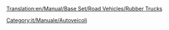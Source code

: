 [[Translation:en/Manual/Base Set/Road Vehicles/Rubber Trucks]]

{{it/Manuale/Set base/Autoveicoli/StatAutoveicoli|nome     = Autocarro gomma Balogh
  |img      = en/Manual/Base Set/Road Vehicles/Balogh Rubber Truck.png
  |prezzo    = 9.596 
  |velocità    = 48
  |annuale   = 842
  |ideato = 1935
  |vita     = 15
  |capacità = 17.000 L di gomma
}}
{{it/Manuale/Set base/Autoveicoli/StatAutoveicoli|nome     = Autocarro gomma Uhl
  |img      = en/Manual/Base Set/Road Vehicles/Uhl Rubber Truck.png
  |prezzo    = 12.058
  |velocità    = 88
  |annuale   = 1.574
  |ideato = 1976
  |vita     = 15
  |capacità = 19.000 L di gomma
}}
{{it/Manuale/Set base/Autoveicoli/StatAutoveicoli|nome     = Autocarro gomma RMT
  |img      = en/Manual/Base Set/Road Vehicles/RMT Rubber Truck.png
  |prezzo    = 12.878 
  |velocità    = 112
  |annuale   = 2.250
  |ideato = 2010
  |vita     = 15
  |capacità = 22.000 L di gomma
}}

[[Category:it/Manuale/Autoveicoli]]